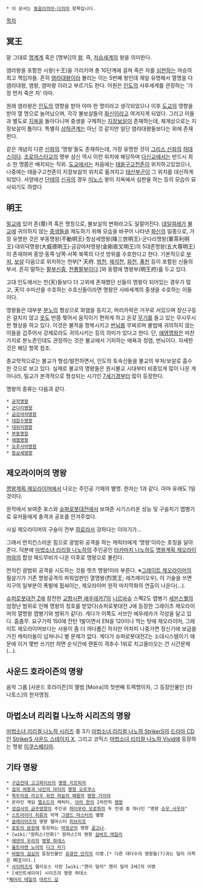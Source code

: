  * 이 문서는 [[동음이의어·다의어]] 항목입니다.

[[목차]]
== 冥王 ==
말 그대로 [[명계]]계 혹은 [명부]]의 [[왕]]. 즉, [[저승]]세계의 왕을 의미한다.

염라왕을 포함한 시왕(十王)을 가리키며 총 10단계에 걸쳐 죽은 자를 [[심판]]하는 저승의 최고 책임자들. 흔히 [[염라대왕]]이라 불리는 이는 5번째 왕인데 제일 유명해서 열명을 다 염라대왕, 염왕, 염마왕 이라고 부르기도 한다. 어원은 [[인도]]의 사후세계를 관장하는 '가장 먼저 죽은 자' 야마.

원래 염라왕은 [[인도]]의 영향을 받아 야마 한 명이라고 생각되었으나 이후 [[도교]]의 영향을 받아 열 명으로 늘어났으며, 각각 불보살들의 [[화신]]이라고 여겨지게 되었다. 그리고 이들과 별도로 [[지옥]]을 돌아다니며 중생을 구제하는 [[지장보살]]이 존재하는데, 체계상으로는 지장보살이 톱이다. 특별히 [[상하관계]]는 아닌 것 같지만 일단 염라대왕들보다는 위에 존재한다. 

같은 개념의 다른 [[신화]]의 '명왕'들도 존재하는데, 가장 유명한 것이 [[그리스 신화]]의 [[하데스]]이다. [[조로아스터교]]의 명부 삼신 역시 이런 위치에 해당하며 [[다신교]]에서는 반드시 최소 한 명쯤은 배치되는 직위. [[도교]]에서는 처음에는 [[태을구고천존]]이 위치하고있었으나, 나중에는 태을구고천존이 지장보살의 위치로 옮겨지고 [[태산부군]]이 그 위치를 대신하게 되었다. 서양에선 [[단테]]의 [[신곡]]의 경우 [[미노스]] 왕이 지옥에서 심판을 하는 등의 모습이 묘사되기도 하였다

== 明王 ==
[[밀교]]에 있어 존(尊)격 혹은 명칭으로, 불보살의 변화라고도 일컬어진다. [[대일여래]]가 [[불교]]에 귀의하지 않는 [[중생]]들을 제도하기 위해 모습을 바꾸어 나타낸 [[화신]]의 일종으로, 가장 유명한 것은 부동명왕(不動明王)·항삼세명왕(降三世明王)·군다리명왕(軍茶利明王)·대위덕명왕(大威德明王)·금강야차명왕(金剛夜叉明王)의 5대존명왕(五大尊明王)이 존재하며 중앙·동쪽·남쪽·서쪽·북쪽의 다섯 방위를 수호한다고 한다. 
기본적으로 [[부처]], [[보살]] 다음으로 위치하는 천부[* 天府. [[범천]], [[제석천]], [[화천]], [[풍천]] 등이 포함된 신들의 부서. 흔히 말하는 [[팔부신중]], [[천룡팔부]]이다.]와 동렬에 명왕부(明王府)를 두고 있다.

고대 인도에서는 천(天)들보다 더 고위에 존재했던 신들이 명왕이 되어있는 경우가 많고, 天이 수미산을 수호하는 수호신들이라면 명왕은 사바세계의 중생을 수호하는 이들이다.

명왕들은 대부분 [[분노]]의 형상으로 화염을 등지고, 머리카락은 거꾸로 서있으며 장신구등은 걸치지 않고 [[옷]]도 반쯤 찢어서 움직이기 편하게 하고 온갖 [[무기]]를 들고 있는 무시무시한 형상을 하고 있다. 이것은 불적을 항복시키고 [[번뇌]]를 무찌르며 불법에 귀의하지 않는 이들을 겁주어서 강제로라도 귀의시키는 등의 의미가 있다고 한다. 단, [[애염명왕]]은 마찬가지로 분노존인데도 관장하는 것은 불교에서 기피하는 애욕과 정염, 번뇌이다. 자세한 것은 해당 항목 참조.

종교학적으로는 불교가 형성/발전하면서, 인도의 토속신들을 불교의 부처/보살로 흡수한 것으로 보고 있다. 실제로 불교의 명왕들은 원시불교 시대부터 비중있게 많이 나온 게 아니라, 밀교가 본격적으로 형성되는 시기인 [[7세기]]경부터 많이 등장한다. 

명왕의 종류는 다음과 같다.

 * [[공작명왕]]
 * [[군다리명왕]]
 * [[금강야차명왕]]
 * [[대원수명왕]]
 * [[대위덕명왕]]
 * [[부동명왕]]
 * [[애염명왕]]
 * [[오추사마명왕]]
 * [[항삼세명왕]]

== 제오라이머의 명왕 ==
[[명왕계획 제오라이머]]에서 나오는 주인공 기체의 별명. 한자는 1과 같다. 아마 유래도 1일 것이다.

원작에서 보여준 포스와 [[슈퍼로봇대전]]에서 보여준 사기스러운 성능 및 구슬치기 맵병기로 유저들에게 충격과 공포를 안겨주었다.

사실 제오라이머의 구슬이 전부 [[하로]]라서 강하다는 이야기가...

그래서 먼치킨스러운 힘으로 광범위 공격을 하는 캐릭터에게 '명왕'이라는 호칭을 달아준다. 덕분에 [[마법소녀 리리컬 나노하]]의 주인공인 [[타카마치 나노하]]도 [[명왕계획 제오라이머]]와의 합성 매드무비가 나온 이후로 명왕으로 불린다.

먼치킨 광범위 공격을 시도하는 것을 렛츠 명왕!이라 부른다. 
※[[그레이트 제오라이머]]의 필살기가 기존 명왕공격의 파워업판인 열명왕(烈冥王; 레츠메이오우), 이 기술을 쓰면 지구의 일부분이 폭발에 휩싸이는, 제오라이머 원작 마지막화의 연출이 나온다(…).

[[슈퍼로봇대전 Z]]에 참전한 [[교향시편 에우레카7]]의 [[니르바슈]] 스펙2도 맵병기 [[세븐스웰]]의 엄청난 범위로 인해 명왕의 칭호를 받았다(슈퍼로봇대전 J에 등장한 그레이츠 제오라이머의 열명왕 맵병기와 범위가 같다). 게다가 이쪽도 서브인 에우레카가 각성을 달고 있다. 흠좀무. 요구기력 150에 잔탄 1발이면서 EN을 120이나 먹는 탓에 제오라이머, 그레이트 제오라이머보다는 사용이 좀 더 까다롭긴 하지만 어차피 나중가면 정신기에 보급을 가진 캐릭터들이 넘쳐나니 별 문제가 없다. 게다가 슈퍼로봇대전Z는 소대시스템이기 때문에 이거 몇번 쓰기만 하면 순식간에 랜톤이 격추수 1위로 치고올라오는 건  시간문제(…).

== 사운드 호라이즌의 명왕 ==
음악 그룹 [사운드 호라이즌]의 앨범 [Moira]의 첫번째 트랙명이자,
그 등장인물인 [타나토스]의 한자명칭.

== 마법소녀 리리컬 나노하 시리즈의 명왕 ==
[[마법소녀 리리컬 나노하 시리즈]] 중 3기 [[마법소녀 리리컬 나노하 StrikerS]]의 [[드라마 CD]]인 [[StrikerS 사운드 스테이지 X]], 그리고 코믹스 [[마법소녀 리리컬 나노하 Vivid]]에 등장하는 명왕 [[이쿠스베리아]].

== 기타 명왕 ==
 * [[구급전대 고고파이브]]의 [[명왕 지르피자]]
 * [[검의 여왕과 낙인의 아이]]의 [[명왕 오르쿠스]]
 * [[북두의권 라오우 외전 하늘의 패왕]]의 [[명왕 가이야]]
 * 온라인 게임 [[엘소드]]의 캐릭터, [[아라 한]]의 2차전직 [[아라 한/명왕|명왕]]
 * [[성검사의 금주영창]]의 주인공 [[하이무라 모로하]]의 두 전생 중 하나인 "명왕 [[슈우 사우라]]"
 * [[스트라이더 히류]]의 악역 [[그랜드 마스터]]의 별명
 * [[슬레이어즈]]의 명왕 헬마스터 [[피브리조]]
 * [[로토의 문장]]에 등장하는 [[마왕군]]의 명왕 [[골고나]].
 * [wiki:"원피스(만화)" 원피스]의 명왕 [[실버즈 레일리]]
 * [[에덴의 우리]]의 [[명왕 하데스]]
 * [[울트라맨 노아]]의 [[다크 자기]]
 * [[바람의 검심]]의 등장인물인 [[유큐잔 안지]]의 이명.[* 다른 대다수의 명왕들(?)과는 달리 이쪽은 明王이다.]
 * [[사이퍼즈]]의 헬리오스 사장 [wiki:"헨리 밀러" 헨리 밀러 3세]의 이명
 * [세인트세이야] 시리즈의 명왕 하데스
 *[[페어리 테일(만화)|페어리 테일]]의 [[마르드 길]]
